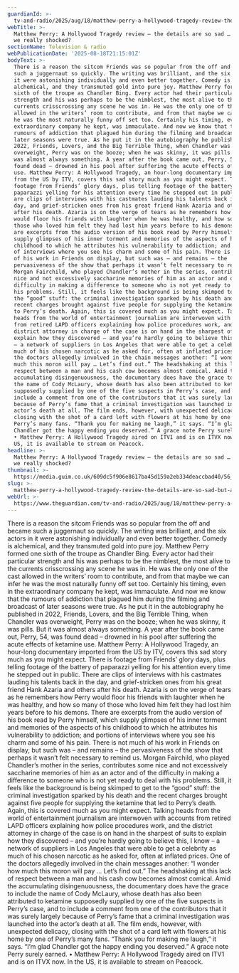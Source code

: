 ```yaml
---
guardianId: >-
  tv-and-radio/2025/aug/18/matthew-perry-a-hollywood-tragedy-review-the-details-are-so-sad-but-are-we-really-shocked
webTitle: >-
  Matthew Perry: A Hollywood Tragedy review – the details are so sad … but are
  we really shocked? 
sectionName: Television & radio
webPublicationDate: '2025-08-18T21:15:01Z'
bodyText: >-
  There is a reason the sitcom Friends was so popular from the off and became
  such a juggernaut so quickly. The writing was brilliant, and the six actors in
  it were astonishing individually and even better together. Comedy is
  alchemical, and they transmuted gold into pure joy. Matthew Perry formed one
  sixth of the troupe as Chandler Bing. Every actor had their particular
  strength and his was perhaps to be the nimblest, the most alive to the
  currents crisscrossing any scene he was in. He was the only one of the cast
  allowed in the writers’ room to contribute, and from that maybe we can infer
  he was the most naturally funny off set too. Certainly his timing, even in the
  extraordinary company he kept, was immaculate. And now we know that the
  rumours of addiction that plagued him during the filming and broadcast of
  later seasons were true. As he put it in the autobiography he published in
  2022, Friends, Lovers, and the Big Terrible Thing, when Chandler was
  overweight, Perry was on the booze; when he was skinny, it was pills. But it
  was almost always something. A year after the book came out, Perry, 54, was
  found dead – drowned in his pool after suffering the acute effects of ketamine
  use. Matthew Perry: A Hollywood Tragedy, an hour-long documentary imported
  from the US by ITV, covers this sad story much as you might expect. There is
  footage from Friends’ glory days, plus telling footage of the battery of
  paparazzi yelling for his attention every time he stepped out in public. There
  are clips of interviews with his castmates lauding his talents back in the
  day, and grief-stricken ones from his great friend Hank Azaria and others
  after his death. Azaria is on the verge of tears as he remembers how Perry
  would floor his friends with laughter when he was healthy, and how so many of
  those who loved him felt they had lost him years before to his demons. There
  are excerpts from the audio version of his book read by Perry himself, which
  supply glimpses of his inner torment and memories of the aspects of his
  childhood to which he attributes his vulnerability to addiction; and portions
  of interviews where you see his charm and some of his pain. There is not much
  of his work in Friends on display, but such was – and remains – the
  pervasiveness of the show that perhaps it wasn’t felt necessary to remind us.
  Morgan Fairchild, who played Chandler’s mother in the series, contributes some
  nice and not excessively saccharine memories of him as an actor and of the
  difficulty in making a difference to someone who is not yet ready to deal with
  his problems. Still, it feels like the background is being skimped to get to
  the “good” stuff: the criminal investigation sparked by his death and the
  recent charges brought against five people for supplying the ketamine that led
  to Perry’s death. Again, this is covered much as you might expect. Talking
  heads from the world of entertainment journalism are interwoven with accounts
  from retired LAPD officers explaining how police procedures work, and the
  district attorney in charge of the case is on hand in the sharpest of suits to
  explain how they discovered – and you’re hardly going to believe this, I know
  – a network of suppliers in Los Angeles that were able to get a celebrity as
  much of his chosen narcotic as he asked for, often at inflated prices. One of
  the doctors allegedly involved in the chain messages another: “I wonder how
  much this moron will pay … Let’s find out.” The headshaking at this lack of
  respect between a man and his cash cow becomes almost comical. Amid the
  accumulating disingenuousness, the documentary does have the grace to include
  the name of Cody McLaury, whose death has also been attributed to ketamine
  supposedly supplied by one of the five suspects in Perry’s case, and to
  include a comment from one of the contributors that it was surely largely
  because of Perry’s fame that a criminal investigation was launched into the
  actor’s death at all. The film ends, however, with unexpected delicacy,
  closing with the shot of a card left with flowers at his home by one of
  Perry’s many fans. “Thank you for making me laugh,” it says. “I’m glad
  Chandler got the happy ending you deserved.” A grace note Perry surely earned.
  • Matthew Perry: A Hollywood Tragedy aired on ITV1 and is on ITVX now. In the
  US, it is available to stream on Peacock.
headline: >-
  Matthew Perry: A Hollywood Tragedy review – the details are so sad … but are
  we really shocked? 
thumbnail: >-
  https://media.guim.co.uk/609dc5f906e8617ba45d159a2eb334deaccbad40/56_0_1350_1080/500.jpg
slug: >-
  matthew-perry-a-hollywood-tragedy-review-the-details-are-so-sad-but-are-we-really-shocked
webUrl: >-
  https://www.theguardian.com/tv-and-radio/2025/aug/18/matthew-perry-a-hollywood-tragedy-review-the-details-are-so-sad-but-are-we-really-shocked
---
```

There is a reason the sitcom Friends was so popular from the off and became such a juggernaut so quickly. The writing was brilliant, and the six actors in it were astonishing individually and even better together. Comedy is alchemical, and they transmuted gold into pure joy. Matthew Perry formed one sixth of the troupe as Chandler Bing. Every actor had their particular strength and his was perhaps to be the nimblest, the most alive to the currents crisscrossing any scene he was in. He was the only one of the cast allowed in the writers’ room to contribute, and from that maybe we can infer he was the most naturally funny off set too. Certainly his timing, even in the extraordinary company he kept, was immaculate. And now we know that the rumours of addiction that plagued him during the filming and broadcast of later seasons were true. As he put it in the autobiography he published in 2022, Friends, Lovers, and the Big Terrible Thing, when Chandler was overweight, Perry was on the booze; when he was skinny, it was pills. But it was almost always something. A year after the book came out, Perry, 54, was found dead – drowned in his pool after suffering the acute effects of ketamine use. Matthew Perry: A Hollywood Tragedy, an hour-long documentary imported from the US by ITV, covers this sad story much as you might expect. There is footage from Friends’ glory days, plus telling footage of the battery of paparazzi yelling for his attention every time he stepped out in public. There are clips of interviews with his castmates lauding his talents back in the day, and grief-stricken ones from his great friend Hank Azaria and others after his death. Azaria is on the verge of tears as he remembers how Perry would floor his friends with laughter when he was healthy, and how so many of those who loved him felt they had lost him years before to his demons. There are excerpts from the audio version of his book read by Perry himself, which supply glimpses of his inner torment and memories of the aspects of his childhood to which he attributes his vulnerability to addiction; and portions of interviews where you see his charm and some of his pain. There is not much of his work in Friends on display, but such was – and remains – the pervasiveness of the show that perhaps it wasn’t felt necessary to remind us. Morgan Fairchild, who played Chandler’s mother in the series, contributes some nice and not excessively saccharine memories of him as an actor and of the difficulty in making a difference to someone who is not yet ready to deal with his problems. Still, it feels like the background is being skimped to get to the “good” stuff: the criminal investigation sparked by his death and the recent charges brought against five people for supplying the ketamine that led to Perry’s death. Again, this is covered much as you might expect. Talking heads from the world of entertainment journalism are interwoven with accounts from retired LAPD officers explaining how police procedures work, and the district attorney in charge of the case is on hand in the sharpest of suits to explain how they discovered – and you’re hardly going to believe this, I know – a network of suppliers in Los Angeles that were able to get a celebrity as much of his chosen narcotic as he asked for, often at inflated prices. One of the doctors allegedly involved in the chain messages another: “I wonder how much this moron will pay … Let’s find out.” The headshaking at this lack of respect between a man and his cash cow becomes almost comical. Amid the accumulating disingenuousness, the documentary does have the grace to include the name of Cody McLaury, whose death has also been attributed to ketamine supposedly supplied by one of the five suspects in Perry’s case, and to include a comment from one of the contributors that it was surely largely because of Perry’s fame that a criminal investigation was launched into the actor’s death at all. The film ends, however, with unexpected delicacy, closing with the shot of a card left with flowers at his home by one of Perry’s many fans. “Thank you for making me laugh,” it says. “I’m glad Chandler got the happy ending you deserved.” A grace note Perry surely earned. • Matthew Perry: A Hollywood Tragedy aired on ITV1 and is on ITVX now. In the US, it is available to stream on Peacock.
